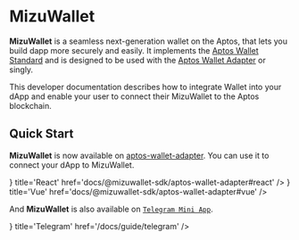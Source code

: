 
# MizuWallet

**MizuWallet** is a seamless next-generation wallet on the Aptos, that lets you build dapp more securely and easily. It implements the [Aptos Wallet Standard](https://github.com/aptos-labs/wallet-standard) and is designed to be used with the [Aptos Wallet Adapter](https://github.com/aptos-labs/aptos-wallet-adapter) or singly.

This developer documentation describes how to integrate Wallet into your dApp and enable your user to connect their MizuWallet to the Aptos blockchain.

## Quick Start

**MizuWallet** is now available on [aptos-wallet-adapter](https://github.com/aptos-labs/aptos-wallet-adapter). You can use it to connect your dApp to MizuWallet.

<Cards num='2'>
  <Card
    icon={<img src={ReactSvg.src} style={{ width: "28px" }} />}
    title='React'
    href='docs/@mizuwallet-sdk/aptos-wallet-adapter#react'
  />
  <Card
    icon={<img src={VueSvg.src} style={{ width: "28px" }} />}
    title='Vue'
    href='docs/@mizuwallet-sdk/aptos-wallet-adapter#vue'
  />
</Cards>

And **MizuWallet** is also available on [`Telegram Mini App`](https://core.telegram.org/bots/webapps).

<Cards num='2'>
  <Card
    icon={<img src={TelegramSvg.src} style={{ width: "28px" }} />}
    title='Telegram'
    href='/docs/guide/telegram'
  />
</Cards>
